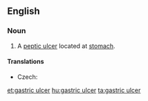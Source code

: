==English==
{{wikipedia}}
===Noun===
{{en-noun}}

# {{pathology}} A [[peptic ulcer]] located at [[stomach]].

====Translations====
{{trans-top|ulcer}}
* Czech: {{t-|cs|žaludeční vřed|m}}
{{trans-mid}}
{{trans-bottom}}

[[et:gastric ulcer]]
[[hu:gastric ulcer]]
[[ta:gastric ulcer]]